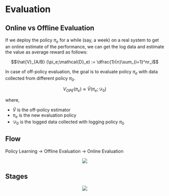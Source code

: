 # Evaluation

## Online vs Offline Evaluation

If we deploy the policy $\pi_e$ for a while (say, a week) on a real system to get an online estimate of the performance, we can get the log data and estimate the value as average reward as follows:

$$\hat{V}_{A/B} (\pi_e;\mathcal{D}_e) := \dfrac{1}{n}\sum_{i=1}^nr_i$$

In case of off-policy evaluation, the goal is to evaluate policy $\pi_e$ with data collected from different policy $\pi_0$. 

$$V_{OPE} (\pi_e) \approx \hat{V} (\pi_e;\mathcal{D}_0)$$

where,

- $\hat{V}$ is the off-policy estimator
- $\pi_e$ is the new evaluation policy
- $\mathcal{D}_0$ is the logged data collected with logging policy $\pi_0$

## Flow

Policy Learning -> Offline Evaluation -> Online Evaluation

<p><center><img src='https://github.com/recohut/ope-rec/raw/ded0ee7c461d3ddfaf0b136d19189f6eb89af26e/docs/_images/L036590_1.png'/></center></p>

## Stages

<p><center><img src='https://github.com/recohut/ope-rec/raw/ded0ee7c461d3ddfaf0b136d19189f6eb89af26e/docs/_images/L036590_2.png'/></center></p>
